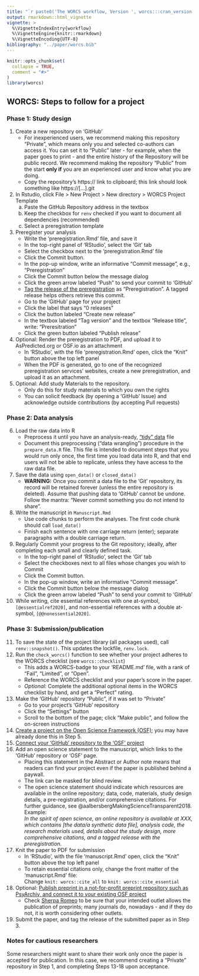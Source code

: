 ```yaml
---
title: "`r paste0('The WORCS workflow, Version ', worcs:::cran_version())`"
output: rmarkdown::html_vignette
vignette: >
  %\VignetteIndexEntry{workflow}
  %\VignetteEngine{knitr::rmarkdown}
  %\VignetteEncoding{UTF-8}
bibliography: "../paper/worcs.bib"
---
```


```r
knitr::opts_chunk$set(
  collapse = TRUE,
  comment = "#>"
)
library(worcs)
```

## WORCS: Steps to follow for a project

### Phase 1: Study design

1. <!--S: Create a new (Public or Private) repository on 'GitHub'-->Create a new repository on 'GitHub'
    + For inexperienced users, we recommend making this repository "Private", which means only you and selected co-authors can access it. You can set it to "Public" later - for example, when the paper goes to print - and the entire history of the Repository will be public record. We recommend making the repository "Public" from the start __only if__ you are an experienced user and know what you are doing.
    + Copy the repository's https:// link to clipboard; this link should look something like https://[...].git
2. <!--S: Create a new RStudio project using the WORCS template-->In Rstudio, click File > New Project > New directory > WORCS Project Template
    a. Paste the GitHub Repository address in the textbox
    b. Keep the checkbox for `renv` checked if you want to document all dependencies (recommended)
    c. Select a preregistration template
3. <!--S: Optional: Preregister your analysis-->Preregister your analysis
    + Write the 'preregistration.Rmd' file, and save it
    + In the top-right panel of 'RStudio', select the 'Git' tab
    + Select the checkbox next to the 'preregistration.Rmd' file
    + Click the Commit button.
    + In the pop-up window, write an informative "Commit message", e.g., "Preregistration"
    + Click the Commit button below the message dialog
    + Click the green arrow labeled "Push" to send your commit to 'GitHub'
    + [Tag the release of the preregistration](https://help.github.com/en/github/administering-a-repository/creating-releases) as "Preregistration". A tagged release helps others retrieve this commit.
    + Go to the 'GitHub' page for your project
    + Click the label that says "0 releases"
    + Click the button labeled "Create new release"
    + In the textbox labeled "Tag version" and the textbox "Release title", write: "Preresitration"
    + Click the green button labeled "Publish release"
4. <!--S: Optional: Upload preregistration to another repository-->Optional: Render the preregistration to PDF, and upload it to AsPredicted.org or OSF.io as an attachment
    + In 'RStudio', with the file 'preregistration.Rmd' open, click the "Knit" button above the top left panel
    + When the PDF is generated, go to one of the recognized preregistration services' websites, create a new preregistration, and upload it as an attachment.
5. <!--S: Optional: Add study Materials to the repository-->Optional: Add study Materials to the repository.
    + Only do this for study materials to which you own the rights
    + You can solicit feedback (by opening a 'GitHub' Issue) and acknowledge outside contributions (by accepting Pull requests)

### Phase 2: Data analysis

6. <!--S: Load the raw data-->Load the raw data into R
    + Preprocess it until you have an analysis-ready, ["tidy" data](https://vita.had.co.nz/papers/tidy-data.pdf) file
    + Document this preprocessing ("data wrangling") procedure in the `prepare_data.R` file. This file is intended to document steps that you would run only once, the first time you load data into R, and that end users will not be able to replicate, unless they have access to the raw data file.
7. <!--S: Save the data using `open_data()` or `closed_data()`. Never commit data to 'Git' that you do not intend to share-->Save the data using `open_data()` or `closed_data()`
    + <font colour = "red">__WARNING:__ Once you commit a data file to the 'Git' repository, its record will be retained forever (unless the entire repository is deleted). Assume that pushing data to 'GitHub' cannot be undone. Follow the mantra: "Never commit something you do not intend to share".</font>
8. <!--S: Write the manuscript in `manuscript.Rmd`, using code chunks to perform the analyses.-->Write the manuscript in `Manuscript.Rmd`
    + Use code chunks to perform the analyses. The first code chunk should call `load_data()`
    + Finish each sentence with one carriage return (enter); separate paragraphs with a double carriage return.
9. <!--S: Commit every small change-->Regularly Commit your progress to the Git repository; ideally, after completing each small and clearly defined task.
    + In the top-right panel of 'RStudio', select the 'Git' tab
    + Select the checkboxes next to all files whose changes you wish to Commit
    + Click the Commit button.
    + In the pop-up window, write an informative "Commit message".
    + Click the Commit button below the message dialog
    + Click the green arrow labeled "Push" to send your commit to 'GitHub'
10. <!--S: Cite essential references with `@`, and non-essential references with `@@`-->While writing, cite essential references with one at-symbol, `[@essentialref2020]`, and non-essential references with a double at-symbol, `[@@nonessential2020]`.

### Phase 3: Submission/publication

11. <!--S: Store the R environment by calling `renv::snapshot()`-->To save the state of the project library (all packages used), call `renv::snapshot()`. This updates the lockfile, `renv.lock`.
12. <!--S: Optional: Add a WORCS-badge to your README file and complete the optional elements of the WORCS checklist-->Run the `check_worcs()` function to see whether your project adheres to the WORCS checklist (see `worcs::checklist`)
    + This adds a WORCS-badge to your 'README.md' file, with a rank of "Fail", "Limited", or "Open".
    + Reference the WORCS checklist and your paper's score in the paper.
    + *Optional:* Complete the additional optional items in the WORCS checklist by hand, and get a "Perfect" rating.
13. <!--S: Make the Private 'GitHub' repository Public-->Make the 'GitHub' repository "Public", if it was set to "Private"
    + Go to your project's 'GitHub' repository
    + Click the "Settings" button
    + Scroll to the bottom of the page; click "Make public", and follow the on-screen instructions
14. <!--S: [Create a project page on the Open Science Framework](https://help.osf.io/hc/en-us/articles/360019737594-Create-a-Project)-->[Create a project on the Open Science Framework (OSF)](https://help.osf.io/hc/en-us/articles/360019737594-Create-a-Project); you may have already done this in Step 5.
15. <!--S: Connect your 'OSF' project page to the 'GitHub' repository](https://help.osf.io/hc/en-us/articles/360019929813-Connect-GitHub-to-a-Project)-->[Connect your 'GitHub' repository to the 'OSF' project](https://help.osf.io/hc/en-us/articles/360019929813-Connect-GitHub-to-a-Project)
16. <!--S: Add an open science statement to the Abstract or Author notes, which links to the 'GitHub' repository or 'OSF' page-->Add an open science statement to the manuscript, which links to the 'GitHub' repository or 'OSF' page. 
    + Placing this statement in the Abstract or Author note means that readers can find your project even if the paper is published behind a paywall.
    + The link can be masked for blind review.
    + The open science statement should indicate which resources are available in the online repository; data, code, materials, study design details, a pre-registration, and/or comprehensive citations. For further guidance, see @aalbersbergMakingScienceTransparent2018. Example:  
    _In the spirit of open science, an online repository is available at XXX,
    which contains [the data/a synthetic data file], analysis code, the research
    materials used, details about the study design, more comprehensive citations,
    and a tagged release with the preregistration._
17. <!--S: Knit the paper to PDF-->Knit the paper to PDF for submission
    + In 'RStudio', with the file 'manuscript.Rmd' open, click the "Knit" button above the top left panel
    + To retain essential citations only, change the front matter of the 'manuscript.Rmd' file:  
    Change `knit: worcs::cite_all` to `knit: worcs::cite_essential`
18. <!--S: Optional: Publish a preprint-->Optional: [Publish preprint in a not-for-profit preprint repository such as PsyArchiv, and connect it to your existing OSF project](https://help.osf.io/hc/en-us/articles/360019930533-Upload-a-Preprint)
    + Check [Sherpa Romeo](http://sherpa.ac.uk/romeo/index.php) to be sure that your intended outlet allows the publication of preprints; many journals do, nowadays - and if they do not, it is worth considering other outlets.
19. <!--S: Submit the paper, and tag the release of the submitted paper as in Step 3.-->Submit the paper, and tag the release of the submitted paper as in Step 3.

### Notes for cautious researchers

<!--S: Some researchers might want to share their work only once the paper is accepted for publication. In this case, we recommend creating a "Private" repository in Step 1, and completing Steps 13-18 upon acceptance.-->Some researchers might want to share their work only once the paper is accepted for publication. In this case, we recommend creating a "Private" repository in Step 1, and completing Steps 13-18 upon acceptance.
